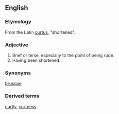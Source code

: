 ==English==

===Etymology===

From the Latin [[curtus]], "shortened".

===Adjective===

# Brief or terse, especially to the point of being rude.
# Having been shortened.

===Synonyms===

[[brusque]]

===Derived terms===

[[curtly]], [[curtness]]